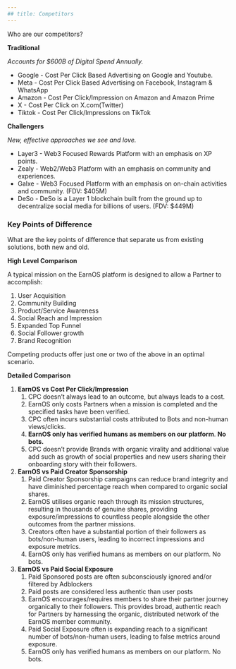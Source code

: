 ```yaml
---
## title: Competitors
---
```


Who are our competitors?

**Traditional**

_Accounts for $600B of Digital Spend Annually._

- Google - Cost Per Click Based Advertising on Google and Youtube.
- Meta - Cost Per Click Based Advertising on Facebook, Instagram & WhatsApp
- Amazon - Cost Per Click/Impression on Amazon and Amazon Prime
- X - Cost Per Click on X.com(Twitter)
- Tiktok - Cost Per Click/Impressions on TikTok

**Challengers**

_New, effective approaches we see and love._

- Layer3 - Web3 Focused Rewards Platform with an emphasis on XP points.
- Zealy - Web2/Web3 Platform with an emphasis on community and experiences.
- Galxe - Web3 Focused Platform with an emphasis on on-chain activities and community. (FDV: $405M)
- DeSo - DeSo is a Layer 1 blockchain built from the ground up to decentralize social media for billions of users. (FDV: $449M)

### Key Points of Difference

What are the key points of difference that separate us from existing solutions, both new and old.

**High Level Comparison**

A typical mission on the EarnOS platform is designed to allow a Partner to accomplish:

1. User Acquisition
2. Community Building
3. Product/Service Awareness
4. Social Reach and Impression
5. Expanded Top Funnel
6. Social Follower growth
7. Brand Recognition

Competing products offer just one or two of the above in an optimal scenario.

**Detailed Comparison**

1. **EarnOS vs Cost Per Click/Impression**
   1. CPC doesn’t always lead to an outcome, but always leads to a cost.
   2. EarnOS only costs Partners when a mission is completed and the specified tasks have been verified.
   3. CPC often incurs substantial costs attributed to Bots and non-human views/clicks.
   4. **EarnOS only has verified humans as members on our platform**. **No bots.**
   5. CPC doesn’t provide Brands with organic virality and additional value add such as growth of social properties and new users sharing their onboarding story with their followers.
2. **EarnOS vs Paid Creator Sponsorship**
   1. Paid Creator Sponsorship campaigns can reduce brand integrity and have diminished percentage reach when compared to organic social shares.
   2. EarnOS utilises organic reach through its mission structures, resulting in thousands of genuine shares, providing exposure/impressions to countless people alongside the other outcomes from the partner missions.
   3. Creators often have a substantial portion of their followers as bots/non-human users, leading to incorrect impressions and exposure metrics.
   4. EarnOS only has verified humans as members on our platform. No bots.
3. **EarnOS vs Paid Social Exposure**
   1. Paid Sponsored posts are often subconsciously ignored and/or filtered by Adblockers
   1. Paid posts are considered less authentic than user posts
   1. EarnOS encourages/requires members to share their partner journey organically to their followers. This provides broad, authentic reach for Partners by harnessing the organic, distributed network of the EarnOS member community.
   1. Paid Social Exposure often is expanding reach to a significant number of bots/non-human users, leading to false metrics around exposure.
   1. EarnOS only has verified humans as members on our platform. No bots.
